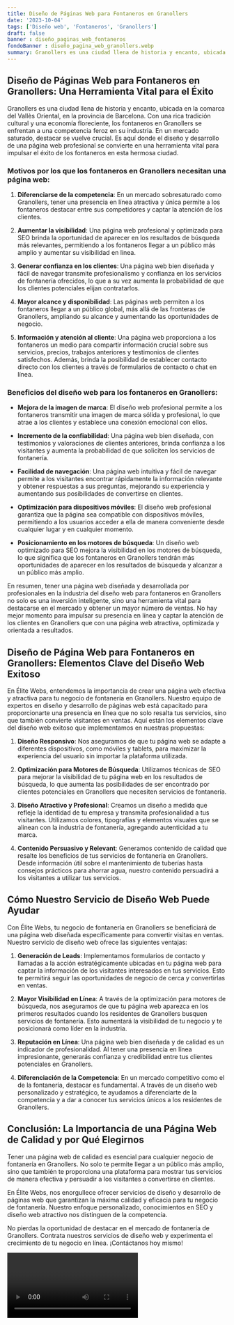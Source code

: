 ```yaml
---
title: Diseño de Páginas Web para Fontaneros en Granollers
date: '2023-10-04'
tags: ['Diseño web', 'Fontaneros', 'Granollers']
draft: false
banner : diseño_paginas_web_fontaneros
fondoBanner : diseño_pagina_web_granollers.webp
summary: Granollers es una ciudad llena de historia y encanto, ubicada en la comarca del Vallès Oriental, en la provincia de Barcelona. Con una rica tradición cultural y una economía floreciente, los fontaneros en Granollers se enfrentan a una competencia feroz en su industria. En un mercado saturado, destacar se vuelve crucial. Es aquí donde el diseño y desarrollo de una página web profesional se convierte en una herramienta vital para impulsar el éxito de los fontaneros en esta hermosa ciudad.
---
```


## Diseño de Páginas Web para Fontaneros en Granollers: Una Herramienta Vital para el Éxito

Granollers es una ciudad llena de historia y encanto, ubicada en la comarca del Vallès Oriental, en la provincia de Barcelona. Con una rica tradición cultural y una economía floreciente, los fontaneros en Granollers se enfrentan a una competencia feroz en su industria. En un mercado saturado, destacar se vuelve crucial. Es aquí donde el diseño y desarrollo de una página web profesional se convierte en una herramienta vital para impulsar el éxito de los fontaneros en esta hermosa ciudad.

### Motivos por los que los fontaneros en Granollers necesitan una página web:

1. **Diferenciarse de la competencia**: En un mercado sobresaturado como Granollers, tener una presencia en línea atractiva y única permite a los fontaneros destacar entre sus competidores y captar la atención de los clientes.

2. **Aumentar la visibilidad**: Una página web profesional y optimizada para SEO brinda la oportunidad de aparecer en los resultados de búsqueda más relevantes, permitiendo a los fontaneros llegar a un público más amplio y aumentar su visibilidad en línea.

3. **Generar confianza en los clientes**: Una página web bien diseñada y fácil de navegar transmite profesionalismo y confianza en los servicios de fontanería ofrecidos, lo que a su vez aumenta la probabilidad de que los clientes potenciales elijan contratarlos.

4. **Mayor alcance y disponibilidad**: Las páginas web permiten a los fontaneros llegar a un público global, más allá de las fronteras de Granollers, ampliando su alcance y aumentando las oportunidades de negocio.

5. **Información y atención al cliente**: Una página web proporciona a los fontaneros un medio para compartir información crucial sobre sus servicios, precios, trabajos anteriores y testimonios de clientes satisfechos. Además, brinda la posibilidad de establecer contacto directo con los clientes a través de formularios de contacto o chat en línea.

### Beneficios del diseño web para los fontaneros en Granollers:

- **Mejora de la imagen de marca**: El diseño web profesional permite a los fontaneros transmitir una imagen de marca sólida y profesional, lo que atrae a los clientes y establece una conexión emocional con ellos.

- **Incremento de la confiabilidad**: Una página web bien diseñada, con testimonios y valoraciones de clientes anteriores, brinda confianza a los visitantes y aumenta la probabilidad de que soliciten los servicios de fontanería.

- **Facilidad de navegación**: Una página web intuitiva y fácil de navegar permite a los visitantes encontrar rápidamente la información relevante y obtener respuestas a sus preguntas, mejorando su experiencia y aumentando sus posibilidades de convertirse en clientes.

- **Optimización para dispositivos móviles**: El diseño web profesional garantiza que la página sea compatible con dispositivos móviles, permitiendo a los usuarios acceder a ella de manera conveniente desde cualquier lugar y en cualquier momento.

- **Posicionamiento en los motores de búsqueda**: Un diseño web optimizado para SEO mejora la visibilidad en los motores de búsqueda, lo que significa que los fontaneros en Granollers tendrán más oportunidades de aparecer en los resultados de búsqueda y alcanzar a un público más amplio.

En resumen, tener una página web diseñada y desarrollada por profesionales en la industria del diseño web para fontaneros en Granollers no solo es una inversión inteligente, sino una herramienta vital para destacarse en el mercado y obtener un mayor número de ventas. No hay mejor momento para impulsar su presencia en línea y captar la atención de los clientes en Granollers que con una página web atractiva, optimizada y orientada a resultados.

<GifSeo />

<Cta />

## Diseño de Página Web para Fontaneros en Granollers: Elementos Clave del Diseño Web Exitoso

En Élite Webs, entendemos la importancia de crear una página web efectiva y atractiva para tu negocio de fontanería en Granollers. Nuestro equipo de expertos en diseño y desarrollo de páginas web está capacitado para proporcionarte una presencia en línea que no solo resalta tus servicios, sino que también convierte visitantes en ventas. Aquí están los elementos clave del diseño web exitoso que implementamos en nuestras propuestas:

1. **Diseño Responsivo**: Nos aseguramos de que tu página web se adapte a diferentes dispositivos, como móviles y tablets, para maximizar la experiencia del usuario sin importar la plataforma utilizada.

2. **Optimización para Motores de Búsqueda**: Utilizamos técnicas de SEO para mejorar la visibilidad de tu página web en los resultados de búsqueda, lo que aumenta las posibilidades de ser encontrado por clientes potenciales en Granollers que necesiten servicios de fontanería.

3. **Diseño Atractivo y Profesional**: Creamos un diseño a medida que refleje la identidad de tu empresa y transmita profesionalidad a tus visitantes. Utilizamos colores, tipografías y elementos visuales que se alinean con la industria de fontanería, agregando autenticidad a tu marca.

4. **Contenido Persuasivo y Relevant**: Generamos contenido de calidad que resalte los beneficios de tus servicios de fontanería en Granollers. Desde información útil sobre el mantenimiento de tuberías hasta consejos prácticos para ahorrar agua, nuestro contenido persuadirá a los visitantes a utilizar tus servicios.

## Cómo Nuestro Servicio de Diseño Web Puede Ayudar

Con Élite Webs, tu negocio de fontanería en Granollers se beneficiará de una página web diseñada específicamente para convertir visitas en ventas. Nuestro servicio de diseño web ofrece las siguientes ventajas:

1. **Generación de Leads**: Implementamos formularios de contacto y llamadas a la acción estratégicamente ubicadas en tu página web para captar la información de los visitantes interesados en tus servicios. Esto te permitirá seguir las oportunidades de negocio de cerca y convertirlas en ventas.

2. **Mayor Visibilidad en Línea**: A través de la optimización para motores de búsqueda, nos aseguramos de que tu página web aparezca en los primeros resultados cuando los residentes de Granollers busquen servicios de fontanería. Esto aumentará la visibilidad de tu negocio y te posicionará como líder en la industria.

3. **Reputación en Línea**: Una página web bien diseñada y de calidad es un indicador de profesionalidad. Al tener una presencia en línea impresionante, generarás confianza y credibilidad entre tus clientes potenciales en Granollers.

4. **Diferenciación de la Competencia**: En un mercado competitivo como el de la fontanería, destacar es fundamental. A través de un diseño web personalizado y estratégico, te ayudamos a diferenciarte de la competencia y a dar a conocer tus servicios únicos a los residentes de Granollers.

## Conclusión: La Importancia de una Página Web de Calidad y por Qué Elegirnos

Tener una página web de calidad es esencial para cualquier negocio de fontanería en Granollers. No solo te permite llegar a un público más amplio, sino que también te proporciona una plataforma para mostrar tus servicios de manera efectiva y persuadir a los visitantes a convertirse en clientes.

En Élite Webs, nos enorgullece ofrecer servicios de diseño y desarrollo de páginas web que garantizan la máxima calidad y eficacia para tu negocio de fontanería. Nuestro enfoque personalizado, conocimientos en SEO y diseño web atractivo nos distinguen de la competencia.

No pierdas la oportunidad de destacar en el mercado de fontanería de Granollers. Contrata nuestros servicios de diseño web y experimenta el crecimiento de tu negocio en línea. ¡Contáctanos hoy mismo!

<Video />

<CtaBot job='Fontaneros' city='Granollers'/>

<Gmaps query='Granollers+españa+maps' />